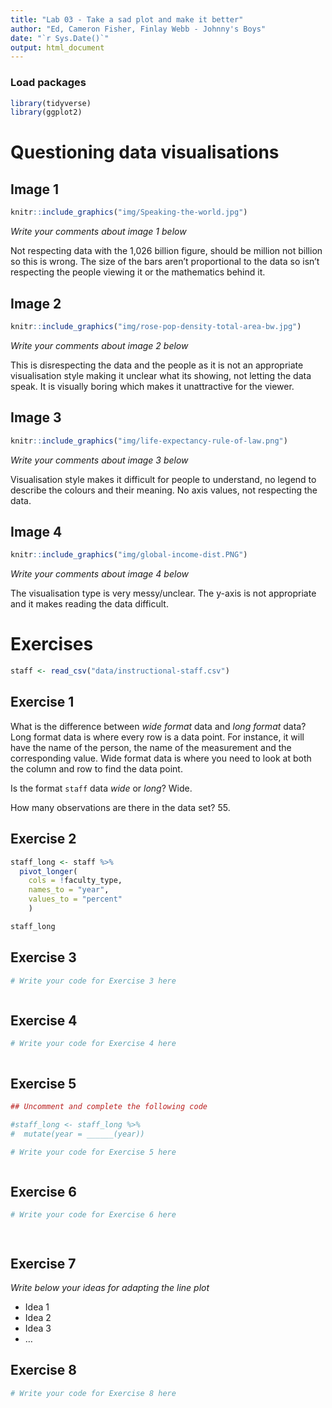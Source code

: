 ```yaml
---
title: "Lab 03 - Take a sad plot and make it better"
author: "Ed, Cameron Fisher, Finlay Webb - Johnny's Boys"
date: "`r Sys.Date()`"
output: html_document
---
```


### Load packages

```r
library(tidyverse)
library(ggplot2)
```


# Questioning data visualisations

## Image 1

```r
knitr::include_graphics("img/Speaking-the-world.jpg")
```

_Write your comments about image 1 below_

Not respecting data with the 1,026 billion figure, should be million not billion so this is wrong. The size of the bars aren't proportional to the data so isn't respecting the people viewing it or the mathematics behind it.



## Image 2

```r
knitr::include_graphics("img/rose-pop-density-total-area-bw.jpg")
```

_Write your comments about image 2 below_

This is disrespecting the data and the people as it is not an appropriate visualisation style making it unclear what its showing, not letting the data speak. It is visually boring which makes it unattractive for the viewer.


## Image 3

```r
knitr::include_graphics("img/life-expectancy-rule-of-law.png")
```

_Write your comments about image 3 below_

Visualisation style makes it difficult for people to understand, no legend to describe the colours and their meaning. No axis values, not respecting the data.


## Image 4

```r
knitr::include_graphics("img/global-income-dist.PNG")
```

_Write your comments about image 4 below_

The visualisation type is very messy/unclear. The y-axis is not appropriate and it makes reading the data difficult.


# Exercises

```r
staff <- read_csv("data/instructional-staff.csv")
```


## Exercise 1

What is the difference between *wide format* data and *long format* data?
Long format data is where every row is a data point. For instance, it will have the name of the person, the name of the measurement and the corresponding value. Wide format data is where you need to look at both the column and row to find the data point.

Is the format `staff` data *wide* or *long*?
Wide.

How many observations are there in the data set?
55.



## Exercise 2

```r

staff_long <- staff %>%
  pivot_longer(
    cols = !faculty_type, 
    names_to = "year",
    values_to = "percent"
    )

staff_long
```


## Exercise 3

```r
# Write your code for Exercise 3 here



```

## Exercise 4

```r
# Write your code for Exercise 4 here



```

## Exercise 5

```r
## Uncomment and complete the following code

#staff_long <- staff_long %>%
#  mutate(year = ______(year))
```


```r
# Write your code for Exercise 5 here



```

## Exercise 6

```r
# Write your code for Exercise 6 here




```

## Exercise 7

_Write below your ideas for adapting the line plot_

* Idea 1
* Idea 2
* Idea 3
* ...


## Exercise 8

```r
# Write your code for Exercise 8 here



```


